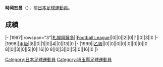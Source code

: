 {{Infobox football biography
|name=時岡宏昌
|image=
|fullname=時岡宏昌
|birth_date={{Birth date and age|1974|6|24}}
|cityofbirth=[[埼玉縣|埼玉縣]]
|countryofbirth=[[日本|日本]]
|position=[[中场|中场]]
|currentclub=
|years=1997-1999
|clubs=[[札幌岡薩多|札幌岡薩多]]
|caps(goals)=
|nationalyears=
|nationalteam=
|nationalcaps(goals)=
}}
'''時岡宏昌'''（{{Bd|1974年|6月24日||}}），前[[日本|日本]][[足球|足球]][[運動員|運動員]]。

==成績==
{{Football player club statistics 1|YYN}}
{{Football player club statistics 2|JPN|YYN}}
|-
|1997||rowspan="3"|[[札幌岡薩多|札幌岡薩多]]||[[Japan_Football_League|Football League]]||0||0||2||0||1||0||3||0
|-
|1998||[[日本職業足球甲級聯賽|甲級]]||8||0||1||0||4||0||13||0
|-
|1999||[[日本職業足球乙級聯賽|乙級]]||0||0||0||0||0||0||0||0
{{Football player club statistics 3|1|JPN}}8||0||3||0||5||0||16||0
{{Football player club statistics 5}}8||0||3||0||5||0||16||0
|}

{{Japan-sport-bio-stub}}
{{Soccer-player-stub}}
[[Category:日本足球運動員|Category:日本足球運動員]]
[[Category:埼玉縣足球運動員|Category:埼玉縣足球運動員]]
